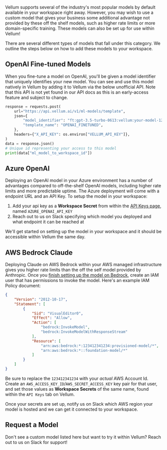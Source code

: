 Vellum supports several of the industry's most popular models by default available in your workspace right away. However, you may wish to use a custom model that gives your business some additional advantage not provided by these off the shelf models, such as higher rate limits or more domain-specific training. These models can also be set up for use within Vellum!

There are several different types of models that fall under this category. We outline the steps below on how to add these models to your workspace.

## OpenAI Fine-tuned Models

When you fine-tune a model on OpenAI, you'll be given a model identifier that uniquely identifies your new model. You can see and use this model natively in Vellum by adding it to Vellum via the below unofficial API. Note that this API is not yet found in our API docs as this is an early-access feature and subject to change.

```python
response = requests.post(
    url="https://api.vellum.ai/v1/ml-models/template",
    json={
        "model_identifier": "ft:gpt-3.5-turbo-0613:vellum:your-model-1234567890",
        "template_name": "OPENAI_FINETUNED",
    },
    headers={"X_API_KEY": os.environ["VELLUM_API_KEY"]},
)
data = response.json()
# Unique id representing your access to this model
print(data["ml_model_to_workspace_id"])
```

## Azure OpenAI

Deploying an OpenAI model in your Azure environment has a number of advantages compared to off-the-shelf OpenAI models, including higher rate limits and more predictable uptime. The Azure deployment will come with a endpoint URL and an API Key. To setup the model in your workspace:

1. Add your api key as a **Workspace Secret** from within the [API Keys page](https://app.vellum.ai/api-keys), named `AZURE_OPENAI_API_KEY`
2. Reach out to us on Slack specifying which model you deployed and what endpoint it can be reached at

We'll get started on setting up the model in your workspace and it should be accessible within Vellum the same day.

## AWS Bedrock Claude

Deploying Claude on AWS Bedrock within your AWS managed infrastructure gives you higher rate limits than the off the self model provided by Anthropic. Once you [finish setting up the model on Bedrock](https://docs.aws.amazon.com/bedrock/latest/userguide/setting-up.html), create an IAM user that has permissions to invoke the model. Here's an example IAM Policy document:

```json
{
    "Version": "2012-10-17",
    "Statement": [
        {
            "Sid": "VisualEditor0",
            "Effect": "Allow",
            "Action": [
                "bedrock:InvokeModel",
                "bedrock:InvokeModelWithResponseStream"
            ],
            "Resource": [
                "arn:aws:bedrock:*:123412341234:provisioned-model/*",
                "arn:aws:bedrock:*::foundation-model/*"
            ]
        }
    ]
}
```

Be sure to replace the `123412341234` with your _actual_ AWS Account Id. Create an `AWS_ACCESS_KEY_ID`/`AWS_SECRET_ACCESS_KEY` key pair for that user, and set those values as **Workspace Secrets** of the same name, found within the `API Keys` tab on Vellum.

Once your secrets are set up, notify us on Slack which AWS region your model is hosted and we can get it connected to your workspace.

## Request a Model

Don't see a custom model listed here but want to try it within Vellum? Reach out to us on Slack for support!
